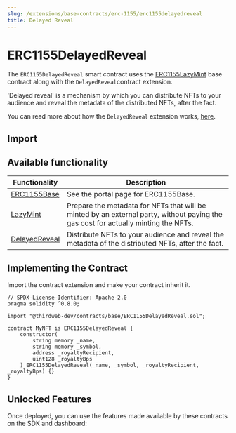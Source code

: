 ```yaml
---
slug: /extensions/base-contracts/erc-1155/erc1155delayedreveal
title: Delayed Reveal
---
```



# ERC1155DelayedReveal

The `ERC1155DelayedReveal` smart contract uses the [ERC1155LazyMint](/extensions/base-contracts/erc-1155/erc1155lazymint) base contract along with the `DelayedReveal`contract extension.

'Delayed reveal' is a mechanism by which you can distribute NFTs to your audience and reveal the metadata of the distributed NFTs, after the fact.

You can read more about how the `DelayedReveal` extension works, [here](https://blog.thirdweb.com/delayed-reveal-nfts).

<ViewContractCodeButton
  link="https://github.com/thirdweb-dev/contracts/blob/main/contracts/base/ERC1155DelayedReveal.sol"
  name="ERC1155DelayedReveal"
/>

## Import

<ImportSnippet type="base" category="ERC1155" name="ERC1155DelayedReveal" />

## Available functionality

| Functionality                                                  | Description                                                                                                                        |
| -------------------------------------------------------------- | ---------------------------------------------------------------------------------------------------------------------------------- |
| [ERC1155Base](/extensions/base-contracts/erc-1155/erc1155base) | See the portal page for ERC1155Base.                                                                                               |
| [LazyMint](/extensions/features/lazymint)                      | Prepare the metadata for NFTs that will be minted by an external party, without paying the gas cost for actually minting the NFTs. |
| [DelayedReveal](/extensions/features/delayedreveal)            | Distribute NFTs to your audience and reveal the metadata of the distributed NFTs, after the fact.                                  |

## Implementing the Contract

Import the contract extension and make your contract inherit it.

```solidity
// SPDX-License-Identifier: Apache-2.0
pragma solidity ^0.8.0;

import "@thirdweb-dev/contracts/base/ERC1155DelayedReveal.sol";

contract MyNFT is ERC1155DelayedReveal {
    constructor(
        string memory _name,
        string memory _symbol,
        address _royaltyRecipient,
        uint128 _royaltyBps
    ) ERC1155DelayedReveal(_name, _symbol, _royaltyRecipient, _royaltyBps) {}
}
```

## Unlocked Features

Once deployed, you can use the features made available by these contracts on the SDK and dashboard:

<div className="row" style={{ marginBottom: 24, flexWrap: 'wrap' }}>
<div className="col col--6" style={{marginTop:16}} >
  <QuickstartCard
    name="ERC1155LazyMint"
    link="/extensions/base-contracts/erc-1155/erc1155lazymint#unlocked-features"
    image="/assets/icons/nft.png"
  />
</div>

<div className="col col--6" style={{ marginTop: 16 }}>
  <QuickstartCard
    name="DelayedReveal"
    link="/extensions/features/delayedreveal#unlocked-features"
    image="/assets/icons/general.png"
  />
</div>
</div>
